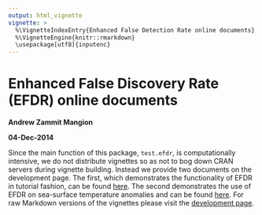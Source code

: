 ```yaml
---
output: html_vignette
vignette: >
  %\VignetteIndexEntry{Enhanced False Detection Rate online documents}
  %\VignetteEngine{knitr::rmarkdown}
  \usepackage[utf8]{inputenc}
---
```

  
Enhanced False Discovery Rate (EFDR) online documents
===================
  **Andrew Zammit Mangion**
  
  **04-Dec-2014**
  
  Since the main function of this package, `test.efdr`, is computationally intensive, we do not distribute vignettes so as not to bog down CRAN servers during vignette building. Instead we provide two documents on the development page. The first, which demonstrates the functionality of EFDR in tutorial fashion, can be found [here](http://htmlpreview.github.io/?https://github.com/andrewzm/EFDR/blob/master/doc/EFDR.html). The second demonstrates the use of EFDR on sea-surface temperature anomalies and can be found [here](http://htmlpreview.github.io/?https://github.com/andrewzm/EFDR/blob/master/doc/EFDR_SST.html). For raw Markdown versions of the vignettes please visit the [development page](http://github.com/andrewzm/EFDR).

  